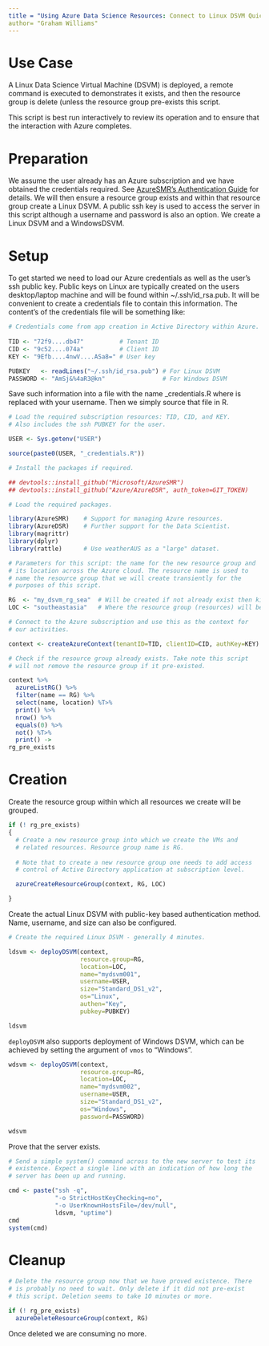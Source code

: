 ```yaml
---
title = "Using Azure Data Science Resources: Connect to Linux DSVM Quick Start"
author= "Graham Williams"
---
```


# Use Case

A Linux Data Science Virtual Machine (DSVM) is deployed, a remote
command is executed to demonstrates it exists, and then the resource
group is delete (unless the resource group pre-exists this script.

This script is best run interactively to review its operation and to
ensure that the interaction with Azure completes.

# Preparation

We assume the user already has an Azure subscription and we have
obtained the credentials required. See
[AzureSMR's Authentication Guide](https://github.com/Microsoft/AzureSMR/blob/master/vignettes/Authentication.Rmd)
for details.  We will then ensure a resource group exists and within
that resource group create a Linux DSVM. A public ssh key is used to
access the server in this script although a username and password is
also an option. We create a Linux DSVM and a WindowsDSVM.

# Setup

To get started we need to load our Azure credentials as well as the
user's ssh public key. Public keys on Linux are typically created on
the users desktop/laptop machine and will be found within
~/.ssh/id_rsa.pub. It will be convenient to create a credentials file
to contain this information. The content's of the credentials file
will be something like:

```r
# Credentials come from app creation in Active Directory within Azure.
 
TID <- "72f9....db47"          # Tenant ID
CID <- "9c52....074a"          # Client ID
KEY <- "9Efb....4nwV....ASa8=" # User key

PUBKEY   <- readLines("~/.ssh/id_rsa.pub") # For Linux DSVM
PASSWORD <- "AmSj&%4aR3@kn"                # For Windows DSVM

```

Save such information into a file with the name <USER>_credentials.R
where <USER> is replaced with your username. Then we simply source
that file in R.

```r
# Load the required subscription resources: TID, CID, and KEY.
# Also includes the ssh PUBKEY for the user.

USER <- Sys.getenv("USER")

source(paste0(USER, "_credentials.R"))

# Install the packages if required.

## devtools::install_github("Microsoft/AzureSMR")
## devtools::install_github("Azure/AzureDSR", auth_token=GIT_TOKEN)
```

```r
# Load the required packages.

library(AzureSMR)    # Support for managing Azure resources.
library(AzureDSR)    # Further support for the Data Scientist.
library(magrittr)    
library(dplyr)
library(rattle)      # Use weatherAUS as a "large" dataset.
```

```r
# Parameters for this script: the name for the new resource group and
# its location across the Azure cloud. The resource name is used to
# name the resource group that we will create transiently for the
# purposes of this script.

RG  <- "my_dsvm_rg_sea"  # Will be created if not already exist then kill.
LOC <- "southeastasia"   # Where the resource group (resources) will be hosted.
```

```r
# Connect to the Azure subscription and use this as the context for
# our activities.

context <- createAzureContext(tenantID=TID, clientID=CID, authKey=KEY)

# Check if the resource group already exists. Take note this script
# will not remove the resource group if it pre-existed.

context %>%
  azureListRG() %>%
  filter(name == RG) %>%
  select(name, location) %T>%
  print() %>%
  nrow() %>%
  equals(0) %>%
  not() %T>%
  print() ->
rg_pre_exists
```
# Creation

Create the resource group within which all resources we create will be
grouped.

```r
if (! rg_pre_exists)
{
  # Create a new resource group into which we create the VMs and
  # related resources. Resource group name is RG. 
  
  # Note that to create a new resource group one needs to add access
  # control of Active Directory application at subscription level.

  azureCreateResourceGroup(context, RG, LOC)

}
```
Create the actual Linux DSVM with public-key based authentication
method. Name, username, and size can also be configured.

```r
# Create the required Linux DSVM - generally 4 minutes.

ldsvm <- deployDSVM(context, 
                    resource.group=RG,
                    location=LOC,
                    name="mydsvm001",
                    username=USER,
                    size="Standard_DS1_v2",
                    os="Linux",
                    authen="Key",
                    pubkey=PUBKEY)

ldsvm
```

`deployDSVM` also supports deployment of Windows DSVM, which can be
achieved by setting the argument of `vmos` to "Windows".

```r
wdsvm <- deployDSVM(context,
                    resource.group=RG,
                    location=LOC,
                    name="mydsvm002",
                    username=USER,
                    size="Standard_DS1_v2",
                    os="Windows",
                    password=PASSWORD)

wdsvm
```


Prove that the server exists.

```r

# Send a simple system() command across to the new server to test its
# existence. Expect a single line with an indication of how long the
# server has been up and running.

cmd <- paste("ssh -q",
             "-o StrictHostKeyChecking=no",
             "-o UserKnownHostsFile=/dev/null",
             ldsvm, "uptime")
cmd
system(cmd)
```

# Cleanup

```r
# Delete the resource group now that we have proved existence. There
# is probably no need to wait. Only delete if it did not pre-exist
# this script. Deletion seems to take 10 minutes or more.

if (! rg_pre_exists)
  azureDeleteResourceGroup(context, RG)
```

Once deleted we are consuming no more.
